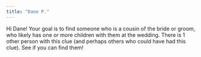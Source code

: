 ```yaml
---
title: "Dane P."
---
```


Hi Dane! Your goal is to find someone who is a cousin of the bride or groom, who likely has one or more children with them at the wedding. There is 1 other person with this clue (and perhaps others who could have had this clue). See if you can find them!
